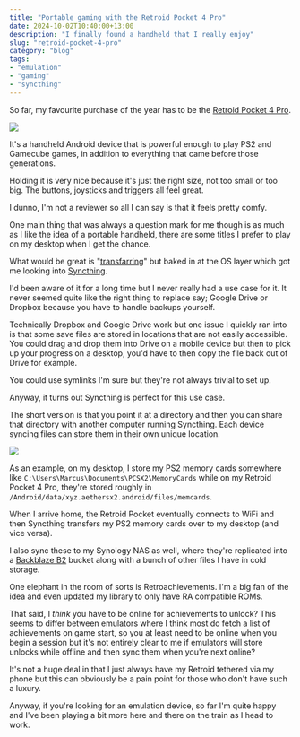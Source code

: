 ```yaml
---
title: "Portable gaming with the Retroid Pocket 4 Pro"
date: 2024-10-02T10:40:00+13:00
description: "I finally found a handheld that I really enjoy"
slug: "retroid-pocket-4-pro"
category: "blog"
tags:
- "emulation"
- "gaming"
- "syncthing"
---
```


So far, my favourite purchase of the year has to be the [Retroid Pocket 4 Pro](https://www.goretroid.com/products/retroid-pocket-4-handheld).

![](https://cdn.utf9k.net/blog/retroid-pocket-4-pro/steinsgate-train.jpg)

It's a handheld Android device that is powerful enough to play PS2 and Gamecube games, in addition to everything that came before those generations.

Holding it is very nice because it's just the right size, not too small or too big. The buttons, joysticks and triggers all feel great.

I dunno, I'm not a reviewer so all I can say is that it feels pretty comfy.

One main thing that was always a question mark for me though is as much as I like the idea of a portable handheld, there are some titles I prefer to play on my desktop when I get the chance.

What would be great is "[transfarring](https://youtu.be/flK748GogoA)" but baked in at the OS layer which got me looking into [Syncthing](https://syncthing.net/).

I'd been aware of it for a long time but I never really had a use case for it. It never seemed quite like the right thing to replace say; Google Drive or Dropbox because you have to handle backups yourself.

Technically Dropbox and Google Drive work but one issue I quickly ran into is that some save files are stored in locations that are not easily accessible. You could drag and drop them into Drive on a mobile device but then to pick up your progress on a desktop, you'd have to then copy the file back out of Drive for example.

You could use symlinks I'm sure but they're not always trivial to set up.

Anyway, it turns out Syncthing is perfect for this use case.

The short version is that you point it at a directory and then you can share that directory with another computer running Syncthing. Each device syncing files can store them in their own unique location.

![](https://cdn.utf9k.net/blog/retroid-pocket-4-pro/syncthing-desktop.png)

As an example, on my desktop, I store my PS2 memory cards somewhere like `C:\Users\Marcus\Documents\PCSX2\MemoryCards` while on my Retroid Pocket 4 Pro, they're stored roughly in `/Android/data/xyz.aethersx2.android/files/memcards`.

When I arrive home, the Retroid Pocket eventually connects to WiFi and then Syncthing transfers my PS2 memory cards over to my desktop (and vice versa).

I also sync these to my Synology NAS as well, where they're replicated into a [Backblaze B2](https://www.backblaze.com/cloud-storage) bucket along with a bunch of other files I have in cold storage.

One elephant in the room of sorts is Retroachievements. I'm a big fan of the idea and even updated my library to only have RA compatible ROMs.

That said, I *think* you have to be online for achievements to unlock? This seems to differ between emulators where I think most do fetch a list of achievements on game start, so you at least need to be online when you begin a session but it's not entirely clear to me if emulators will store unlocks while offline and then sync them when you're next online?

It's not a huge deal in that I just always have my Retroid tethered via my phone but this can obviously be a pain point for those who don't have such a luxury.

Anyway, if you're looking for an emulation device, so far I'm quite happy and I've been playing a bit more here and there on the train as I head to work.